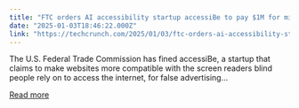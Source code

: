 ```yaml
---
title: "FTC orders AI accessibility startup accessiBe to pay $1M for misleading advertising"
date: "2025-01-03T18:46:22.000Z"
link: "https://techcrunch.com/2025/01/03/ftc-orders-ai-accessibility-startup-accessibe-to-pay-1m-for-misleading-advertising/"
---
```


The U.S. Federal Trade Commission has fined accessiBe, a startup that claims to make websites more compatible with the screen readers blind people rely on to access the internet, for false advertising...

[Read more](https://techcrunch.com/2025/01/03/ftc-orders-ai-accessibility-startup-accessibe-to-pay-1m-for-misleading-advertising/)
